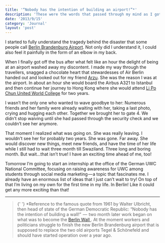 ```yaml
---
title: '“Nobody has the intention of building an airport!”*'
description: 'These were the words that passed through my mind as I got on the impossibly crowded bus to Berlin Tegel airport. I’ve never seen so many people unintentionally hugging each other.'
date: '2013/9/15'
category: 'Journal'
layout: 'post'
---
```



I started to fully understand the tragedy behind the disaster that some people call [Berlin Brandenburg Airport](https://www.berlin-airport.de/en/index.php). Not only did I understand it, I could also feel it painfully in the form of an elbow in my back.

When I finally got off the bus after what felt like an hour the delight of being at an airport washed away my discontent. I made my way through the travellers, snagged a chocolate heart that stewardesses of Air Berlin handed out and looked out for my friend [Arzu](https://www.arzucanaskin.com/). She was the reason I was at the airport. In about an hour she would board the Airbus A321 to Istanbul and then continue her journey to Hong Kong where she would attend [Li Po Chun United World College](https://www.lpcuwc.edu.hk/) for two years.

I wasn’t the only one who wanted to wave goodbye to her: Numerous friends and her family were already waiting with her, taking a last photo, crying and hugging each other. Together we brought her to gate 4. We didn’t stop waiving until she had passed through the security check and we couldn’t see her anymore.

That moment I realized what was going on. She was really leaving. I wouldn’t see her for probably two years. She was gone. Far away. She would discover new things, meet new friends, and have the time of her life while I still had to wait three month till Swaziland. Three long and boring month. But wait…that isn’t true! I have an exciting time ahead of me, too!

Tomorrow I’m going to start an internship at the office of the German UWC National Committee, focusing on raising awareness for UWC among students through social media marketing — a topic that fascinates me. I already have an enormous list of ideas that I just can’t wait to try! On top of that I’m living on my own for the first time in my life. In Berlin! Like it could get any more exciting than that!

---

<Blockquote size={Blockquote.MEGA}>
  {' '}
  *Reference to the famous quote from 1961 by Walter Ulbricht, then head of state
  of the German Democratic Republic: “Nobody has the intention of building a wall!” 
  —  two month later work began on what was to become the <a href="https://en.wikipedia.org/wiki/Berlin_Wall">
    Berlin Wall
  </a>. At the moment workers and politicians struggle to finish the new Berlin Brandenburg
  airport that is supposed to replace the two old airports Tegel & Schönefeld and
  should have started operation over a year ago.
</Blockquote>
